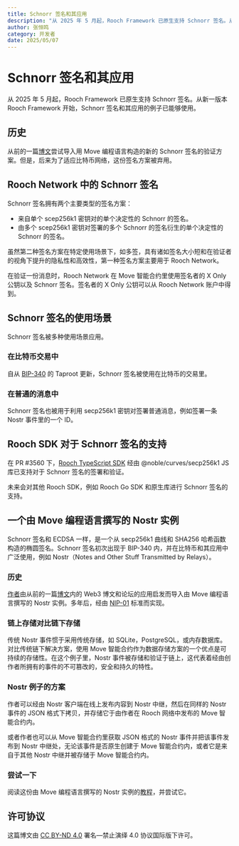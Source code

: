 ```yaml
---
title: Schnorr 签名和其应用
description: "从 2025 年 5 月起，Rooch Framework 已原生支持 Schnorr 签名。从新一版本 Rooch Framework 开始，Schnorr 签名和其应用的例子已能够使用。"
author: 张恒鸣
category: 开发者
date: 2025/05/07
---
```



<PostHeader />

# Schnorr 签名和其应用

从 2025 年 5 月起，Rooch Framework 已原生支持 Schnorr 签名。从新一版本 Rooch Framework 开始，Schnorr 签名和其应用的例子已能够使用。

## 历史

从前的一篇[博文](./release-231018.zh-CN.mdx)尝试导入用 Move 编程语言构造的新的 Schnorr 签名的验证方案。但是，后来为了适应比特币网络，这份签名方案被弃用。

## Rooch Network 中的 Schnorr 签名

Schnorr 签名拥有两个主要类型的签名方案：

- 来自单个 scep256k1 密钥对的单个决定性的 Schnorr 的签名。
- 由多个 scep256k1 密钥对签署的多个 Schnorr 的签名衍生的单个决定性的 Schnorr 的签名。

虽然第二种签名方案在特定使用场景下，如多签，具有诸如签名大小短和在验证者的视角下提升的隐私性和高效性，第一种签名方案主要用于 Rooch Network。

在验证一份消息时，Rooch Network 在 Move 智能合约里使用签名者的 X Only 公钥以及 Schnorr 签名。签名者的 X Only 公钥可以从 Rooch Network 账户中得到。

## Schnorr 签名的使用场景

Schnorr 签名被多种使用场景应用。

### 在比特币交易中

自从 [BIP-340](https://github.com/bitcoin/bips/blob/master/bip-0340.mediawiki) 的 Taproot 更新，Schnorr 签名被使用在比特币的交易里。

### 在普通的消息中

Schnorr 签名也被用于利用 secp256k1 密钥对签署普通消息，例如签署一条 Nostr 事件里的一个 ID。

## Rooch SDK 对于 Schnorr 签名的支持

在 PR #3560 下，[Rooch TypeScript SDK](../../../../sdk/typescript/rooch-sdk) 经由 @noble/curves/secp256k1 JS 库已支持对于 Schnorr 签名的签署和验证。

未来会对其他 Rooch SDK，例如 Rooch Go SDK 和原生库进行 Schnorr 签名的支持。

## 一个由 Move 编程语言撰写的 Nostr 实例

Schnorr 签名和 ECDSA 一样，是一个从 secp256k1 曲线和 SHA256 哈希函数构造的椭圆签名。Schnorr 签名初次出现于 BIP-340 内，并在比特币和其应用中广泛使用，例如 Nostr（Notes and Other Stuff Transmitted by Relays）。

### 历史

[作者](https://github.com/ghpZ54K8ZRwU62zGVSePPs97yAv9swuAY0mVDR4)由从前的一篇[博文](./release-230717.en-US.mdx)内的 Web3 博文和论坛的应用启发而导入由 Move 编程语言撰写的 Nostr 实例。多年后，经由 [NIP-01](https://github.com/nostr-protocol/nips/blob/master/01.md) 标准而实现。

### 链上存储对比链下存储

传统 Nostr 事件惯于采用传统存储，如 SQLite，PostgreSQL，或内存数据库。对比传统链下解决方案，使用 Move 智能合约作为数据存储方案的一个优点是可持续的存储性。在这个例子里，Nostr 事件被存储和验证于链上，这代表着经由创作者所拥有的事件的不可篡改的，安全和持久的特性。

### Nostr 例子的方案

作者可以经由 Nostr 客户端在线上发布内容到 Nostr 中继，然后在同样的 Nostr 事件的 JSON 格式下拷贝，并存储它于由作者在 Rooch 网络中发布的 Move 智能合约内。

或者作者也可以从 Move 智能合约里获取 JSON 格式的 Nostr 事件并把该事件发布到 Nostr 中继处，无论该事件是否原生创建于 Move 智能合约内，或者它是来自于其他 Nostr 中继并被存储于 Move 智能合约内。

### 尝试一下

阅读这份由 Move 编程语言撰写的 Nostr 实例的[教程](../../../../examples/nostr/README.md)，并尝试它。

## 许可协议

这篇博文由 [CC BY-ND 4.0](https://creativecommons.org/licenses/by-nd/4.0/legalcode.txt) 署名—禁止演绎 4.0 协议国际版下许可。
